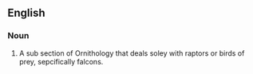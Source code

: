 ==English==

===Noun===
{{en-noun}}

# A sub section of Ornithology that deals soley with raptors or birds of prey, sepcifically falcons.